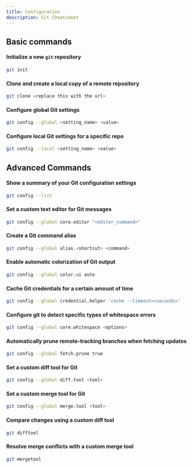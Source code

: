 ```yaml
---
title: Configuration
description: Git Cheatsheet
---
```



<RollButton />

## Basic commands

#### Initialize a new `git` repository

```bash
git init
```

#### Clone and create a local copy of a remote repository

```bash
git clone <replace this with the url>
```

#### Configure global Git settings

```bash
git config --global <setting_name> <value>
```

#### Configure local Git settings for a specific repo

```bash
git config --local <setting_name> <value>
```

## Advanced Commands

#### Show a summary of your Git configuration settings

```bash
git config --list
```

#### Set a custom text editor for Git messages

```bash
git config --global core.editor "<editor_command>"
```

#### Create a Git command alias

```bash
git config --global alias.<shortcut> <command>
```

#### Enable automatic colorization of Git output

```bash
git config --global color.ui auto
```

#### Cache Git credentials for a certain amount of time

```bash
git config --global credential.helper 'cache --timeout=<seconds>'
```

#### Configure git to detect specific types of whitespace errors

```bash
git config --global core.whitespace <options>
```

#### Automatically prune remote-tracking branches when fetching updates

```bash
git config --global fetch.prune true
```

#### Set a custom diff tool for Git

```bash
git config --global diff.tool <tool>
```

#### Set a custom merge tool for Git

```bash
git config --global merge.tool <tool>
```

#### Compare changes using a custom diff tool

```bash
git difftool
```

#### Resolve merge conflicts with a custom merge tool

```bash
git mergetool
```
